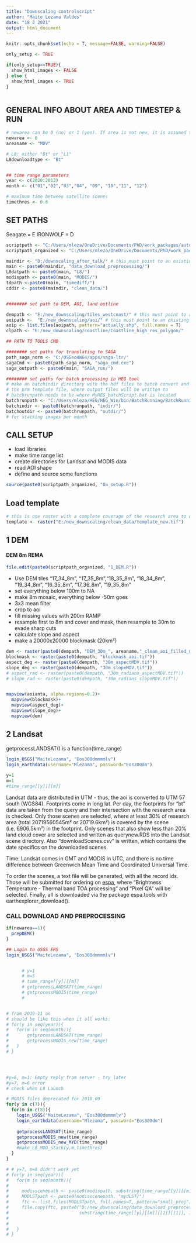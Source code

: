 ```yaml
---
title: "Downscaling controlscript"
author: "Maite Lezama Valdes"
date: "18 2 2021"
output: html_document
---
```


```r
knitr::opts_chunk$set(echo = T, message=FALSE, warning=FALSE)

only_setup <- TRUE

if(only_setup==TRUE){
  show_html_images <- FALSE
} else {
  show_html_images <- TRUE
}



```

##   GENERAL INFO ABOUT AREA AND TIMESTEP & RUN

```r
# newarea can be 0 (no) or 1 (yes). If area is not new, it is assumed that the land outline shapefile and cropped rock outcrop is already available and doesn't need to be unzipped etc.
newarea <- 0
areaname <- "MDV"

# L8: either "Bt" or "L1"
L8downloadtype <- "Bt"


## time range parameters 
year <- c(2020:2013)
month <- c("01","02","03","04", "09", "10","11", "12")

# maximum time between satellite scenes 
timethres <- 0.6


```


## SET PATHS

Seagate = E
IRONWOLF = D 

```r
scriptpath <- "C:/Users/mleza/OneDrive/Documents/PhD/work_packages/auto_downscaling_30m/downscale_controlscripts/data_prep/"
scriptpath_organized <- "C:/Users/mleza/OneDrive/Documents/PhD/work_packages/auto_downscaling_30m/downscale_controlscripts/data_prep/downscaling_organized/"

maindir <- "D:/downscaling_after_talk/" # this must point to an existing directory, rest is generated in setup
main <- paste0(maindir, "data_download_preprocessing/")
L8datpath <- paste0(main, "L8/")
modispath <- paste0(main, "MODIS/")
tdpath <-paste0(main, "timediff/")
cddir <- paste0(maindir, "clean_data/")


######## set path to DEM, AOI, land outline

dempath <- "E:/new_downscaling/tiles_westcoast/" # this must point to an existing directory with dem inside
aoipath <-  "E:/new_downscaling/aoi/" # this must point to an existing directory with "Levy_MDV_actually.shp"
aoip <- list.files(aoipath, pattern="actually.shp", full.names = T)
clpath <- "E:/new_downscaling/coastline/Coastline_high_res_polygon/"
```


```r
## PATH TO TOOLS CMD

######## set paths for translating to SAGA
path_saga_norm <- "C:/OSGeo4W64/apps/saga-ltr/"
sagaCmd <- paste0(path_saga_norm, "saga_cmd.exe")
saga_outpath <- paste0(main, "SAGA_run/")

######## set paths for batch processing in HEG tool
# make an batchindir directory with the hdf files to batch convert and an batchoutdir directory with 
# the prm template file, where output files will be written to
# batchrunpath needs to be where MyHEG_batchScript.bat is located
batchrunpath <- "C:/Users/mleza/HEG/HEG_Win/bin/BatchRunning/BatchRunning/"
batchindir <- paste0(batchrunpath, "indir/") 
batchoutdir <- paste0(batchrunpath, "outdir/")
# for stacking images per month

```

##  CALL SETUP

- load libraries
- make time range list 
- create directories for Landsat and MODIS data
- read AOI shape
- define and source some functions

```r
source(paste0(scriptpath_organized, "0a_setup.R"))
```

## Load template

```r
# this is one raster with a complete coverage of the research area to use as a template 
template <- raster("E:/new_downscaling/clean_data/template_new.tif")

```

## 1 DEM
#### DEM 8m REMA 
```r
file.edit(paste0(scriptpath_organized, "1_DEM.R"))
```

* Use DEM tiles "17_34_8m", "17_35_8m","18_35_8m", "18_34_8m", "19_34_8m", "16_35_8m", "17_36_8m", "19_35_8m" 
* set everything below 100m to NA
* make 8m mosaic, everything below -50m goes
* 3x3 mean filter
* crop to aoi
* fill missing values with 200m RAMP
* resample first to 8m and cover and mask, then resample to 30m to evade sharp cuts
* calculate slope and aspect
* make a 20000x20000 blockmask (20km²)

```r
dem <- raster(paste0(dempath, "DEM_30m_", areaname,"_clean_aoi_filled_mask_new.tif"))
blockmask <- raster(paste0(dempath, "blockmask_aoi.tif"))
aspect_deg <- raster(paste0(dempath, "30m_aspectMDV.tif"))
slope_deg <- raster(paste0(dempath, "30m_slopeMDV.tif"))
# aspect_rad <- raster(paste0(dempath, "30m_radians_aspectMDV.tif"))
# slope_rad <- raster(paste0(dempath, "30m_radians_slopeMDV.tif"))


mapview(aoianta, alpha.regions=0.2)+
  mapview(blockmask)+  
  mapview(aspect_deg)+
  mapview(slope_deg)+
  mapview(dem)


```

## 2 Landsat
getprocessLANDSAT() is a function(time_range)

```r
login_USGS("MaiteLezama", "Eos300dmmmmlv")
login_earthdata(username="Mlezama", password="Eos300dm")
    
y=1
m=1
#time_range[[y]][[m]]
```

Landsat data are distributed in UTM - thus, the aoi is converted to UTM 57 south (WGS84). 
Footprints come in long lat. 
Per day, the footprints for "bt" data are taken from  the query and their intersection with the research area is checked. 
Only those scenes are selected, where at least 30% of research area (total 20719560545m² or 20719.6km²) is covered by the scene (i.e. 6906.5km²) in the footprint. 
Only scenes that also show less than 20% land cloud cover are selected and written as querynew.RDS into the Landsat scene directory. Also "downloadScenes.csv" is written, which contains the date specifics on the downloaded scenes. 

Time: Landsat comes in GMT and MODIS in UTC, and there is no time difference between Greenwich Mean Time and Coordinated Universal Time. 

To order the scenes, a text file will be generated, with all the record ids. Those will be submitted for ordering on
[espa](https://espa.cr.usgs.gov/ordering/new/), where "Brightness Temperature - Thermal band TOA processing" and "Pixel QA" will be selected. Finally, all is downloaded via the package espa.tools with earthexplorer_download(). 




###   CALL DOWNLOAD AND PREPROCESSING

```r

if(newarea==1){
  prepDEM()
}

## Login to USGS ERS
login_USGS("MaiteLezama", "Eos300dmmmmlv")


      # y=1
      # m=5
      # time_range[[y]][[m]]
      # getprocessLANDSAT(time_range)
      # getprocessMODIS(time_range)
      # 


# from 2019-11 on 
# should be like this when it all works:
# for(y in seq(year)){
#   for(m in seq(month)){
#       getprocessLANDSAT(time_range)
#       getprocessMODIS_new(time_range)
#   }
# }




#y=6, m=1: Empty reply from server - try later
#y=7, m=6 error
# check when L8 Launch

# MODIS files deprecated for 2018_09
for(y in c(7)){
  for(m in c(8)){
    login_USGS("MaiteLezama", "Eos300dmmmmlv")
    login_earthdata(username="Mlezama", password="Eos300dm")
    
    getprocessLANDSAT(time_range)
    getprocessMODIS_new(time_range)
    getprocessMODIS_new_MYD(time_range)
    #make_L8_MOD_stack(y,m,timethres)
  }
}

# # y=7, m=8 didn't work yet
# for(y in seq(year)){
#   for(m in seq(month)){
#     
#     modisscenepath <- paste0(modispath, substring(time_range[[y]][[m]][[1]][[1]], 1, 7), "/")
#     MODLSTpath <- paste0(modisscenepath, "mydLST/")
#     ftc <- list.files(MODLSTpath, full.names=T, pattern="small_proj")
#     file.copy(ftc, paste0("D:/new_downscaling/data_download_preprocessing/MODIS/",
#                           substring(time_range[[y]][[m]][[1]][[1]], 1, 7),"/LST/", basename(ftc)))
#     
#     
#   }
# }


```

